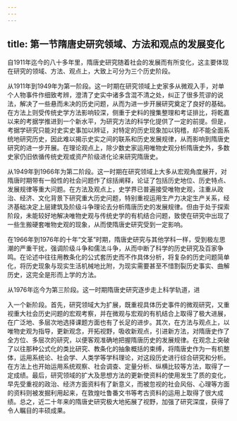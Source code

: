 ```yaml
---
---
---
```

title: 第一节隋唐史研究领域、方法和观点的发展变化
---



自1911年迄今的八十多年里，隋唐史研究随着社会的发展而有所变化，这主要体现在研究的领域、方法、观点上，大致上可分为三个历史阶段。

从1911年到1949年为第一阶段。这一时期在研究领域上史家多从微观入手，对单个人物事件作细致考辨，澄清了史实中诸多含混不清之处，纠正了很多荒谬的说法，解决了一些悬而未决的历史问题，从而为进一步开展研究奠定了良好的基础。在方法上则受传统史学方法影响较深，侧重于史料的搜集整理和考证排比，将乾嘉以来的考据学推进到一个新水平，为研究方法的科学化提供了一定的前提。但是，考据学研究只能对史实史事加以辨证，对特定的历史现象加以钩稽，却不能全面系统地研究历史，因此难以揭示史实之间的联系和历史发展规律，从而影响到隋唐史研究的进一步开展。在理论观点上，除少数史家运用唯物史观分析隋唐史外，多数史家仍旧依循传统史观或资产阶级进化论来研究隋唐史。

从1949年到1966年为第二阶段。这一时期在研究领域上大多从宏观角度展开，对隋唐时期带有一般性的社会问题作了综括阐释，论证了包括历史地位、历史特点、发展规律等重大问题。在方法及观点上，史学界已普遍接受唯物史观，注重从政治、经济、文化背景下研究重大历史问题，特别重视运用生产力决定生产关系，经济基础决定上层建筑及阶级斗争理论去分析隋唐历史的发展规律。但由于处于探索阶段，未能较好地解决唯物史观与传统史学的有机结合问题，致使在研究中出现了一些生搬硬套唯物史观的现象，从而使隋唐史研究受到一定影响。

在1966年到1976年的十年“文革”时期，隋唐史研究与其他学科一样，受到极左思潮的严重干扰，强调阶级斗争和儒法斗争，从而中断了科学的历史研究及百家争鸣。在论述中往往用教条化的公式套历史而不作具体分析，将复杂的历史问题简单化，将历史现象与现实生活机械地比附，为现实需要甚至不惜割裂历史事实、曲解历史，这完全是形而上学的方法。

从1976年迄今为第三阶段。这一时期隋唐史研究逐步走上科学轨道，进

入一个新阶段。首先，研究领域大为扩展，既重视具体历史事件的微观研究，又重视重大社会历史问题的宏观考察，并在微观与宏观的有机结合上取得了极大进展，在广泛地、多层次地选择课题方面也有了长足的进步。其次，在方法与观点上，以唯物史观为指导，更新观念，开拓视野，吸收新观点，引进新方法，对隋唐史作了全方位、多层次的研究，以便客观准确地把握隋唐历史的发展规律。在观念上突破了以往那种公式化的类比研究、教条化的抽象概括的束缚，将隋唐史作为一有机整体，运用系统论、社会学、人类学等学科理论，对这段历史进行综合研究和分析。在方法上也开始运用系统观察、社会调查、定量分析、纵横比较等方法，取得了一定成绩。最后，研究领域的扩大及思想方法的更新使资料的使用发生了质的变化，早先受重视的政治、经济方面资料有了新意义，而被忽视的社会风俗、心理等方面的资料则被发掘利用起来，在敦煌吐鲁番文书等考古资料的运用上取得了很大成绩。总之，近二十年来的隋唐史研究极大地拓展了视野，加强了研究深度，获得了令人瞩目的丰硕成果。